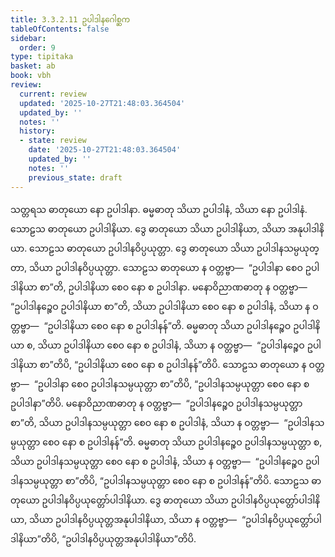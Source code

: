 ```yaml
---
title: 3.3.2.11 ဥပါဒါနဂေါစ္ဆက
tableOfContents: false
sidebar:
  order: 9
type: tipitaka
basket: ab
book: vbh
review:
  current: review
  updated: '2025-10-27T21:48:03.364504'
  updated_by: ''
  notes: ''
  history:
  - state: review
    date: '2025-10-27T21:48:03.364504'
    updated_by: ''
    notes: ''
    previous_state: draft
---
```



<ReviewStatus review={frontmatter.review} showDetails={true} />

<HypothesisAnnotation frontmatter={frontmatter} />

<DynamicBreadcrumb />

<Paragraph number="705" book="vbh">
သတ္တရသ ဓာတုယော နော ဥပါဒါနာ. ဓမ္မဓာတု သိယာ ဥပါဒါနံ, သိယာ နော ဥပါဒါနံ. သောဠသ ဓာတုယော ဥပါဒါနိယာ. ဒွေ ဓာတုယော သိယာ ဥပါဒါနိယာ, သိယာ အနုပါဒါနိယာ. သောဠသ ဓာတုယော ဥပါဒါနဝိပ္ပယုတ္တာ. ဒွေ ဓာတုယော သိယာ ဥပါဒါနသမ္ပယုတ္တာ, သိယာ ဥပါဒါနဝိပ္ပယုတ္တာ. သောဠသ ဓာတုယော န ဝတ္တဗ္ဗာ—  “ဥပါဒါနာ စေဝ ဥပါဒါနိယာ စာ”တိ, ဥပါဒါနိယာ စေဝ နော စ ဥပါဒါနာ. မနောဝိညာဏဓာတု န ဝတ္တဗ္ဗာ—  “ဥပါဒါနဉ္စေဝ ဥပါဒါနိယာ စာ”တိ, သိယာ ဥပါဒါနိယာ စေဝ နော စ ဥပါဒါနံ, သိယာ န ဝတ္တဗ္ဗာ—  “ဥပါဒါနိယာ စေဝ နော စ ဥပါဒါနန်”တိ. ဓမ္မဓာတု သိယာ ဥပါဒါနဉ္စေဝ ဥပါဒါနိယာ စ, သိယာ ဥပါဒါနိယာ စေဝ နော စ ဥပါဒါနံ, သိယာ န ဝတ္တဗ္ဗာ—  “ဥပါဒါနဉ္စေဝ ဥပါဒါနိယာ စာ”တိပိ, “ဥပါဒါနိယာ စေဝ နော စ ဥပါဒါနန်”တိပိ.
</Paragraph>

<Paragraph number="706" book="vbh">
သောဠသ ဓာတုယော န ဝတ္တဗ္ဗာ—  “ဥပါဒါနာ စေဝ ဥပါဒါနသမ္ပယုတ္တာ စာ”တိပိ, “ဥပါဒါနသမ္ပယုတ္တာ စေဝ နော စ ဥပါဒါနာ”တိပိ. မနောဝိညာဏဓာတု န ဝတ္တဗ္ဗာ—  “ဥပါဒါနဉ္စေဝ ဥပါဒါနသမ္ပယုတ္တာ စာ”တိ, သိယာ ဥပါဒါနသမ္ပယုတ္တာ စေဝ နော စ ဥပါဒါနံ, သိယာ န ဝတ္တဗ္ဗာ—  “ဥပါဒါနသမ္ပယုတ္တာ စေဝ နော စ ဥပါဒါနန်”တိ. ဓမ္မဓာတု သိယာ ဥပါဒါနဉ္စေဝ ဥပါဒါနသမ္ပယုတ္တာ စ, သိယာ ဥပါဒါနသမ္ပယုတ္တာ စေဝ နော စ ဥပါဒါနံ, သိယာ န ဝတ္တဗ္ဗာ—  “ဥပါဒါနဉ္စေဝ ဥပါဒါနသမ္ပယုတ္တာ စာ”တိပိ, “ဥပါဒါနသမ္ပယုတ္တာ စေဝ နော စ ဥပါဒါနန်”တိပိ. သောဠသ ဓာတုယော ဥပါဒါနဝိပ္ပယုတ္တော်ပါဒါနိယာ. ဒွေ ဓာတုယော သိယာ ဥပါဒါနဝိပ္ပယုတ္တော်ပါဒါနိယာ, သိယာ ဥပါဒါနဝိပ္ပယုတ္တအနုပါဒါနိယာ, သိယာ န ဝတ္တဗ္ဗာ—  “ဥပါဒါနဝိပ္ပယုတ္တော်ပါဒါနိယာ”တိပိ, “ဥပါဒါနဝိပ္ပယုတ္တအနုပါဒါနိယာ”တိပိ.
</Paragraph>